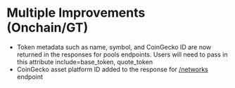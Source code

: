 # Multiple Improvements (Onchain/GT)

* Token metadata such as name, symbol, and CoinGecko ID are now returned in the responses for pools endpoints. Users will need to pass in this attribute include=base_token, quote_token
* CoinGecko asset platform ID added to the response for [/networks](/reference/networks-list) endpoint